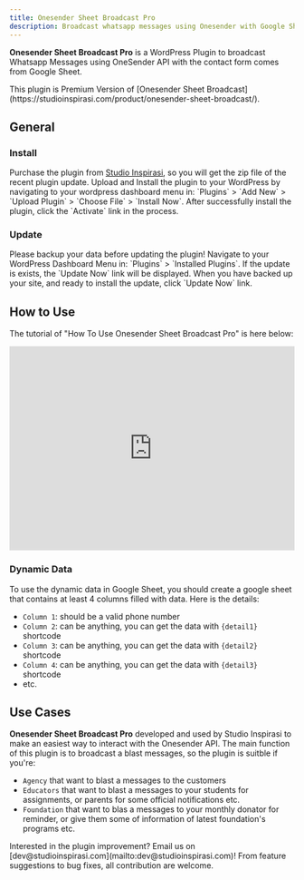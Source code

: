 ```yaml
---
title: Onesender Sheet Broadcast Pro
description: Broadcast whatsapp messages using Onesender with Google Sheet Integration
---
```


**Onesender Sheet Broadcast Pro** is a WordPress Plugin to broadcast Whatsapp Messages using OneSender API with the contact form comes from Google Sheet.

<Note title="📣 Free Version"> 
 This plugin is Premium Version of [Onesender Sheet Broadcast](https://studioinspirasi.com/product/onesender-sheet-broadcast/).
</Note>

##  General

###  Install

<Stepper>
  <StepperItem title="Step 1: Download">
    Purchase the plugin from <a href="https://studioinspirasi.com/product/onesender-sheet-broadcast-pro" target="_blank">Studio Inspirasi</a>, so you will get the zip file of the recent plugin update.
  </StepperItem>
  <StepperItem title="Step 2: Upload & Install">
    Upload and Install the plugin to your WordPress by navigating to your wordpress dashboard menu in: `Plugins` > `Add New` > `Upload Plugin` > `Choose File` > `Install Now`.
  </StepperItem>
  <StepperItem title="Step 3: Activate">
    After successfully install the plugin, click the `Activate` link in the process.
  </StepperItem>
</Stepper>

###  Update

<Note title="📣 Caution"> 
 Please backup your data before updating the plugin!
</Note>

<Stepper>
  <StepperItem title="Step 1: Check Update">
    Navigate to your WordPress Dashboard Menu in: `Plugins` > `Installed Plugins`. If the update is exists, the `Update Now` link will be displayed.
  </StepperItem>
  <StepperItem title="Step 2: Update Now">
    When you have backed up your site, and ready to install the update, click `Update Now` link.
  </StepperItem>
</Stepper>

##  How to Use

The tutorial of "How To Use Onesender Sheet Broadcast Pro" is here below:

<iframe width="100%" height="360px" src="https://www.youtube.com/embed/bwnpKUZVEx8?si=xYUDemg70JfJ37Qb" title="YouTube video player" frameborder="0" allow="accelerometer; autoplay; clipboard-write; encrypted-media; gyroscope; picture-in-picture; web-share" referrerpolicy="strict-origin-when-cross-origin" allowfullscreen></iframe>

### Dynamic Data

To use the dynamic data in Google Sheet, you should create a google sheet that contains at least 4 columns filled with data. Here is the details:

- `Column 1`: should be a valid phone number
- `Column 2`: can be anything, you can get the data with `{detail1}` shortcode
- `Column 3`: can be anything, you can get the data with `{detail2}` shortcode
- `Column 4`: can be anything, you can get the data with `{detail3}` shortcode
- etc.

##  Use Cases

**Onesender Sheet Broadcast Pro** developed and used by Studio Inspirasi to make an easiest way to interact with the Onesender API. The main function of this plugin is to broadcast a blast messages, so the plugin is suitble if you're:

- `Agency` that want to blast a messages to the customers
- `Educators` that want to blast a messages to your students  for assignments, or parents for some official notifications etc.
- `Foundation` that want to blas a messages to your monthly donator for reminder, or give them some of information of latest foundation's programs etc.

<Note title="📂 Contribution"> 
 Interested in the plugin improvement? Email us on [dev@studioinspirasi.com](mailto:dev@studioinspirasi.com)! From feature suggestions to bug fixes, all contribution are welcome.
</Note>